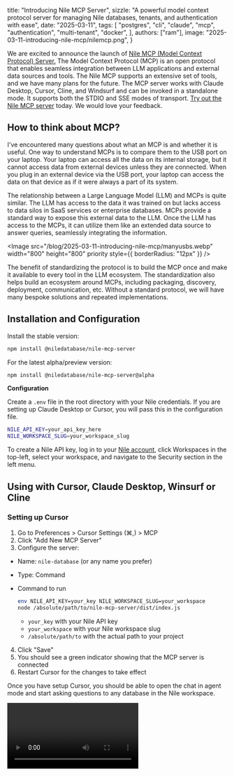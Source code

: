 
title: "Introducing Nile MCP Server",
sizzle: "A powerful model context protocol server for managing Nile databases, tenants, and authentication with ease",
date: "2025-03-11",
tags:
[
"postgres",
"cli",
"claude",
"mcp",
"authentication",
"multi-tenant",
"docker",
],
authors: ["ram"],
image: "2025-03-11-introducing-nile-mcp/nilemcp.png",
}

We are excited to announce the launch of [Nile MCP (Model Context Protocol) Server.](https://github.com/niledatabase/nile-mcp-server) The Model Context Protocol (MCP) is an open protocol that enables seamless integration between LLM applications and external data sources and tools. The Nile MCP supports an extensive set of tools, and we have many plans for the future. The MCP server works with Claude Desktop, Cursor, Cline, and Windsurf and can be invoked in a standalone mode. It supports both the STDIO and SSE modes of transport. [Try out the Nile MCP server](https://www.thenile.dev/docs/ai-embeddings/model_context_protocol) today. We would love your feedback.

## How to think about MCP?

I've encountered many questions about what an MCP is and whether it is useful. One way to understand MCPs is to compare them to the USB port on your laptop. Your laptop can access all the data on its internal storage, but it cannot access data from external devices unless they are connected. When you plug in an external device via the USB port, your laptop can access the data on that device as if it were always a part of its system.

The relationship between a Large Language Model (LLM) and MCPs is quite similar. The LLM has access to the data it was trained on but lacks access to data silos in SaaS services or enterprise databases. MCPs provide a standard way to expose this external data to the LLM. Once the LLM has access to the MCPs, it can utilize them like an extended data source to answer queries, seamlessly integrating the information.

<Image
  src="/blog/2025-03-11-introducing-nile-mcp/manyusbs.webp"
  width="800"
  height="800"
  priority
  style={{ borderRadius: "12px" }}
/>

The benefit of standardizing the protocol is to build the MCP once and make it available to every tool in the LLM ecosystem. The standardization also helps build an ecosystem around MCPs, including packaging, discovery, deployment, communication, etc. Without a standard protocol, we will have many bespoke solutions and repeated implementations.

## Installation and Configuration

Install the stable version:

```bash
npm install @niledatabase/nile-mcp-server
```

For the latest alpha/preview version:

```bash
npm install @niledatabase/nile-mcp-server@alpha
```

**Configuration**

Create a `.env` file in the root directory with your Nile credentials. If you are setting up Claude Desktop or Cursor, you will pass this in the configuration file.

```bash
NILE_API_KEY=your_api_key_here
NILE_WORKSPACE_SLUG=your_workspace_slug
```

To create a Nile API key, log in to your [Nile account](https://console.thenile.dev/), click Workspaces in the top-left, select your workspace, and navigate to the Security section in the left menu.

## Using with Cursor, Claude Desktop, Winsurf or Cline

### Setting up Cursor

1. Go to Preferences > Cursor Settings (⌘,) > MCP
2. Click "Add New MCP Server"
3. Configure the server:

- Name: `nile-database` (or any name you prefer)
- Type: Command
- Command to run

  ```bash
  env NILE_API_KEY=your_key NILE_WORKSPACE_SLUG=your_workspace
  node /absolute/path/to/nile-mcp-server/dist/index.js
  ```

  - `your_key` with your Nile API key
  - `your_workspace` with your Nile workspace slug
  - `/absolute/path/to` with the actual path to your project

4. Click "Save"
5. You should see a green indicator showing that the MCP server is connected
6. Restart Cursor for the changes to take effect

Once you have setup Cursor, you should be able to open the chat in agent mode and start asking questions to any database in the Nile workspace.

<Video src="/blog/2025-03-11-introducing-nile-mcp/mcpcursor.mp4" />

### Setting up Claude Desktop

1. Open Claude Desktop
2. Go to Settings > MCP Servers
3. Click "Add Server"
4. Add the following configuration:

```json
{
  "mcpServers": {
    "nile-database": {
      "command": "node",
      "args": ["/path/to/your/nile-mcp-server/dist/index.js"],
      "env": {
        "NILE_API_KEY": "your_api_key_here",
        "NILE_WORKSPACE_SLUG": "your_workspace_slug"
      }
    }
  }
}
```

Replace:

- `/path/to/your/nile-mcp-server` with the absolute path to your project directory
- `your_api_key_here` with your Nile API key
- `your_workspace_slug` with your Nile workspace slug

You can look at the [docs](https://www.thenile.dev/docs/ai-embeddings/model_context_protocol) to configure other IDEs like Windsurf or Cline to setup the MCP server.

## Server Transport Modes

The server supports two operational modes:

### STDIO Mode (Default)

The default mode uses standard input/output for communication, making it compatible with Claude Desktop and Cursor integrations. The examples of Cursor and Claude above shows this mode. The STDIO. mode is the most popular option today.

### SSE Mode

MCP also supports Server-Sent Events (SSE) mode that enables real-time, event-driven communication over HTTP. Nile MCP server supports this.

To enable SSE mode:

1. Set `MCP_SERVER_MODE=sse` in your `.env` file
2. The server will start an HTTP server (default port 3000)
3. Connect to the SSE endpoint: `http://localhost:3000/sse`
4. Send commands to: `http://localhost:3000/messages`

Example SSE usage with curl:

In terminal 1 - Listen for events

```bash
curl -N http://localhost:3000/sse
```

In terminal 2 - Send commands

```bash
curl -X POST http://localhost:3000/messages \
 -H "Content-Type: application/json" \
 -d '{
"type": "function",
"name": "list-databases",
"parameters": {}
}'
```

## Example Prompts

After setting up the MCP server in Cursor, you can use natural language to interact with Nile databases. Here are some example prompts:

**Database Management**

```
Create a new database named "my_app" in AWS_US_WEST_2 region

List all my databases

Get details for database "my_app"

Delete database "test_db"

```

**Creating Tables**

```sql
Create a users table in my_app database with columns:
- tenant_id (UUID, references tenants)
- id (INTEGER)
- email (VARCHAR, unique per tenant)
- name (VARCHAR)
- created_at (TIMESTAMP)

Create a products table in my_app database with columns:
- tenant_id (UUID, references tenants)
- id (INTEGER)
- name (VARCHAR)
- price (DECIMAL)
- description (TEXT)
- created_at (TIMESTAMP)

```

**Querying Data**

```sql
Execute this query on my_app database:
SELECT * FROM users WHERE tenant_id = 'your-tenant-id' LIMIT 5

Run this query on my_app:
INSERT INTO users (tenant_id, id, email, name)
VALUES ('tenant-id', 1, 'user@example.com', 'John Doe')

Show me all products in my_app database with price > 100

```

**Schema Management**

```
Show me the schema for the users table in my_app database

Add a new column 'status' to the users table in my_app database

Create an index on the email column of the users table in my_app

```

## Tools

The server provides the following tools for interacting with Nile databases:

**Database Management**

1. **create-database**
   - Creates a new Nile database
   - Parameters:
     - `name` (string): Name of the database
     - `region` (string): Either `AWS_US_WEST_2` (Oregon) or `AWS_EU_CENTRAL_1` (Frankfurt)
   - Returns: Database details including ID, name, region, and status
   - Example: "Create a database named 'my-app' in AWS_US_WEST_2"
2. **list-databases**
   - Lists all databases in your workspace
   - No parameters required
   - Returns: List of databases with their IDs, names, regions, and status
   - Example: "List all my databases"
3. **get-database**
   - Gets detailed information about a specific database
   - Parameters:
     - `name` (string): Name of the database
   - Returns: Detailed database information including API host and DB host
   - Example: "Get details for database 'my-app'"
4. **delete-database**
   - Deletes a database
   - Parameters:
     - `name` (string): Name of the database to delete
   - Returns: Confirmation message
   - Example: "Delete database 'my-app'"

**Credential Management**

1. **list-credentials**
   - Lists all credentials for a database
   - Parameters:
     - `databaseName` (string): Name of the database
   - Returns: List of credentials with IDs, usernames, and creation dates
   - Example: "List credentials for database 'my-app'"
2. **create-credential**
   - Creates new credentials for a database
   - Parameters:
     - `databaseName` (string): Name of the database
   - Returns: New credential details including username and one-time password
   - Example: "Create new credentials for database 'my-app'"
   - Note: Save the password when it's displayed, as it won't be shown again

**Region Management**

1. **list-regions**
   - Lists all available regions for creating databases
   - No parameters required
   - Returns: List of available AWS regions
   - Example: "What regions are available for creating databases?"

**SQL Query Execution**

1. **execute-sql**
   - Executes SQL queries on a Nile database
   - Parameters:
     - `databaseName` (string): Name of the database to query
     - `query` (string): SQL query to execute
     - `connectionString` (string, optional): Pre-existing connection string to use for the query
   - Returns: Query results formatted as a markdown table with column headers and row count
   - Features:
     - Automatic credential management (creates new if not specified)
     - Secure SSL connection to database
     - Results formatted as markdown tables
     - Detailed error messages with hints
     - Support for using existing connection strings
   - Example: "Execute SELECT \* FROM users LIMIT 5 on database 'my-app'"

**Resource Management**

1. **read-resource**
   - Reads schema information for database resources (tables, views, etc.)
   - Parameters:
     - `databaseName` (string): Name of the database
     - `resourceName` (string): Name of the resource (table/view)
   - Returns: Detailed schema information including:
     - Column names and types
     - Primary keys and indexes
     - Foreign key relationships
     - Column descriptions and constraints
   - Example: "Show me the schema for the users table in my-app"
2. **list-resources**
   - Lists all resources (tables, views) in a database
   - Parameters:
     - `databaseName` (string): Name of the database
   - Returns: List of all resources with their types
   - Example: "List all tables in my-app database"

**Tenant Management**

1. **list-tenants**
   - Lists all tenants in a database
   - Parameters:
     - `databaseName` (string): Name of the database
   - Returns: List of tenants with their IDs and metadata
   - Example: "Show all tenants in my-app database"
2. **create-tenant**
   - Creates a new tenant in a database
   - Parameters:
     - `databaseName` (string): Name of the database
     - `tenantName` (string): Name for the new tenant
   - Returns: New tenant details including ID
   - Example: "Create a tenant named 'acme-corp' in my-app"
3. **delete-tenant**
   - Deletes tenants in the database
   - Parameters:
     - `databaseName` (string): Name of the database
     - `tenantName` (string): Name for the tenant
   - Returns: Success if the tenant is deleted
   - Example: "Delete tenant named 'acme-corp' in my-app"

Nile MCP server is just the start in introducing more AI driven use cases in Nile. We think it should be possible to support many future use cases with the MCP including agentic workflows.

We're excited to see what you'll build with Nile MCP! Share your experiences, feedback, and questions with us on [Discord](https://discord.com/invite/8UuBB84tTy) or [GitHub](https://github.com/orgs/niledatabase/discussions).
